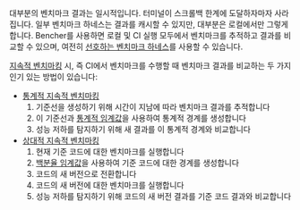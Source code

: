 대부분의 벤치마크 결과는 일시적입니다.
터미널이 스크롤백 한계에 도달하자마자 사라집니다.
일부 벤치마크 하네스는 결과를 캐시할 수 있지만, 대부분은 로컬에서만 그렇게 합니다.
Bencher를 사용하면 로컬 및 CI 실행 모두에서 벤치마크를 추적하고 결과를 비교할 수 있으며,
여전히 [선호하는 벤치마크 하네스][adapters]를 사용할 수 있습니다.

[지속적 벤치마킹][continuous benchmarking] 시, 즉 CI에서 벤치마크를 수행할 때 벤치마크 결과를 비교하는 두 가지 인기 있는 방법이 있습니다:

- [통계적 지속적 벤치마킹][statistical continuous benchmarking]
  1. 기준선을 생성하기 위해 시간이 지남에 따라 벤치마크 결과를 추적합니다
  2. 이 기준선과 [통계적 임계값][thresholds]을 사용하여 통계적 경계를 생성합니다
  3. 성능 저하를 탐지하기 위해 새 결과를 이 통계적 경계와 비교합니다
- [상대적 지속적 벤치마킹][relative continuous benchmarking]
  1. 현재 기준 코드에 대한 벤치마크를 실행합니다
  2. [백분율 임계값][percentage thresholds]을 사용하여 기준 코드에 대한 경계를 생성합니다
  3. 코드의 새 버전으로 전환합니다
  4. 코드의 새 버전에 대한 벤치마크를 실행합니다
  5. 성능 저하를 탐지하기 위해 코드의 새 버전 결과를 기준 코드 결과와 비교합니다

[adapters]: /ko/docs/explanation/adapters/
[continuous benchmarking]: /ko/docs/explanation/continuous-benchmarking/
[thresholds]: /ko/docs/explanation/thresholds/
[percentage thresholds]: /ko/docs/explanation/thresholds/#percentage-thresholds

[statistical continuous benchmarking]: #statistical-continuous-benchmarking
[relative continuous benchmarking]: #relative-continuous-benchmarking